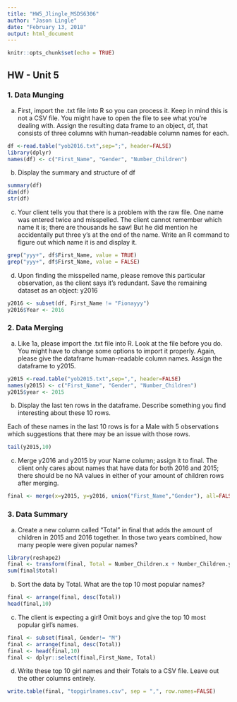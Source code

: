 ---
title: "HW5_Jlingle_MSDS6306"
author: "Jason Lingle"
date: "February 13, 2018"
output: html_document
---

```{r setup, include=FALSE}
knitr::opts_chunk$set(echo = TRUE)
```

## HW - Unit 5

### 1. Data Munging
a.	First, import the .txt file into R so you can process it.  Keep in mind this is not a CSV file.  You might have to open the file to see what you're dealing with.  Assign the resulting data frame to an object, df, that consists of three columns with human-readable column names for each.

```{r echo=TRUE}
df <-read.table("yob2016.txt",sep=";", header=FALSE)
library(dplyr)
names(df) <- c("First_Name", "Gender", "Number_Children")

```

b.	Display the summary and structure of df

```{r echo=TRUE}
summary(df)
dim(df)
str(df)
```
c.	Your client tells you that there is a problem with the raw file.  One name was entered twice and misspelled.  The client cannot remember which name it is; there are thousands he saw! But he did mention he accidentally put three y's at the end of the name.  Write an R command to figure out which name it is and display it.

```{r echo=TRUE}
grep("yyy+", df$First_Name, value = TRUE)
grep("yyy+", df$First_Name, value = FALSE)

```

d.	Upon finding the misspelled name, please remove this particular observation, as the client says it's redundant.  Save the remaining dataset as an object: y2016 

```{r echo=TRUE}
y2016 <- subset(df, First_Name != "Fionayyy")
y2016$Year <- 2016
```

### 2. Data Merging
a.	Like 1a, please import the .txt file into R.  Look at the file before you do.  You might have to change some options to import it properly.  Again, please give the dataframe human-readable column names.  Assign the dataframe to y2015.  

```{r echo=TRUE}
y2015 <-read.table("yob2015.txt",sep=",", header=FALSE)
names(y2015) <- c("First_Name", "Gender", "Number_Children")
y2015$year <- 2015
```

b.	Display the last ten rows in the dataframe.  Describe something you find interesting about these 10 rows.

Each of these names in the last 10 rows is for a Male with 5 observations which suggestions that there may be an issue with those rows.

```{r echo=TRUE}
tail(y2015,10)

```

c.	Merge y2016 and y2015 by your Name column; assign it to final.  The client only cares about names that have data for both 2016 and 2015; there should be no NA values in either of your amount of children rows after merging.

```{r echo=TRUE}
final <- merge(x=y2015, y=y2016, union("First_Name","Gender"), all=FALSE)
```


### 3. Data Summary
a.	Create a new column called "Total" in final that adds the amount of children in 2015 and 2016 together.  In those two years combined, how many people were given popular names?

```{r echo=TRUE}
library(reshape2)
final <- transform(final, Total = Number_Children.x + Number_Children.y)
sum(final$total)
```

b.	Sort the data by Total.  What are the top 10 most popular names?
```{r echo=TRUE}
final <- arrange(final, desc(Total))
head(final,10)
```
c.	The client is expecting a girl!  Omit boys and give the top 10 most popular girl's names.

```{r echo=TRUE}
final <- subset(final, Gender!= "M")
final <- arrange(final, desc(Total))
final <- head(final,10)
final <- dplyr::select(final,First_Name, Total)
```

d.	Write these top 10 girl names and their Totals to a CSV file.  Leave out the other columns entirely.

```{r echo=TRUE}
write.table(final, "topgirlnames.csv", sep = ",", row.names=FALSE)
```